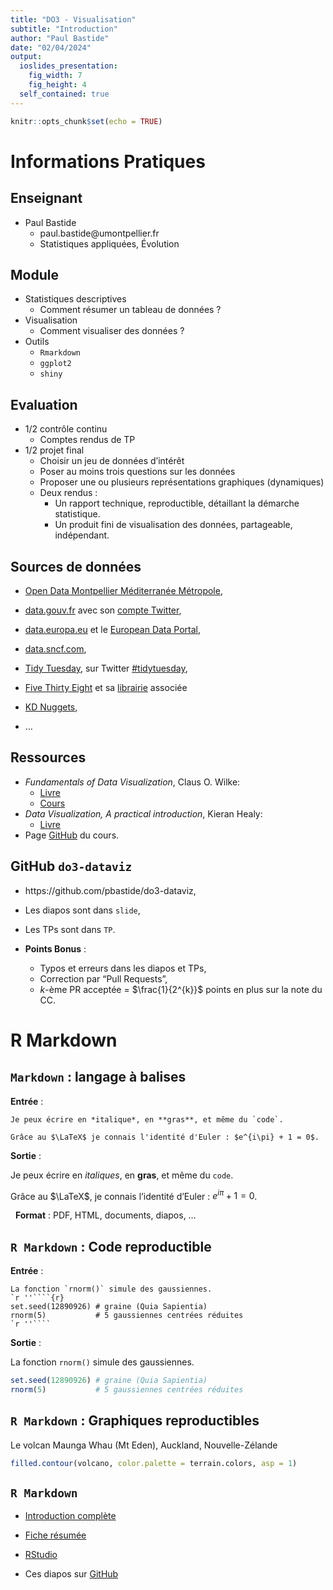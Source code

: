 ```yaml
---
title: "DO3 - Visualisation"
subtitle: "Introduction"
author: "Paul Bastide"
date: "02/04/2024"
output:
  ioslides_presentation:
    fig_width: 7
    fig_height: 4
  self_contained: true
---
```


```r
knitr::opts_chunk$set(echo = TRUE)
```

<!-- ************************************************************************ -->
# Informations Pratiques
<!-- ************************************************************************ -->

## Enseignant

- Paul Bastide
    - paul.bastide@umontpellier.fr
    - Statistiques appliquées, Évolution

## Module

* Statistiques descriptives
  * Comment résumer un tableau de données ?

* Visualisation
  * Comment visualiser des données ?

* Outils
  * `Rmarkdown`
  * `ggplot2`
  * `shiny`


## Evaluation

* 1/2 contrôle continu
  * Comptes rendus de TP

* 1/2 projet final
  * Choisir un jeu de données d'intérêt
  * Poser au moins trois questions sur les données
  * Proposer une ou plusieurs représentations graphiques (dynamiques)
  * Deux rendus :
    * Un rapport technique, reproductible, détaillant la démarche statistique.
    * Un produit fini de visualisation des données, partageable, indépendant.

## Sources de données

* [Open Data Montpellier Méditerranée Métropole](https://data.montpellier3m.fr/datasets),

* [data.gouv.fr](https://www.data.gouv.fr/fr/)
avec son [compte Twitter](https://twitter.com/datagouvfr),

* [data.europa.eu](https://data.europa.eu/euodp/en/home) et le [European Data Portal](https://www.europeandataportal.eu/en),

* [data.sncf.com](https://data.sncf.com),

* [Tidy Tuesday](https://github.com/rfordatascience/tidytuesday#datasets), sur Twitter [#tidytuesday](https://twitter.com/search?q=%23tidytuesday),

* [Five Thirty Eight](https://data.fivethirtyeight.com/)
et sa [librairie](https://CRAN.R-project.org/package=fivethirtyeight) associée

* [KD Nuggets](https://www.kdnuggets.com/datasets/index.html),

* ...

## Ressources

* *Fundamentals of Data Visualization*, Claus O. Wilke:
  * [Livre](https://clauswilke.com/dataviz/)
  * [Cours](https://wilkelab.org/SDS375/)

* *Data Visualization, A practical introduction*, Kieran Healy:
  * [Livre](https://socviz.co/)

* Page [GitHub](https://github.com/pbastide/do3-dataviz) du cours.

## GitHub `do3-dataviz`

* https://github.com/pbastide/do3-dataviz,

* Les diapos sont dans `slide`,

* Les TPs sont dans `TP`.

* **Points Bonus** :
  * Typos et erreurs dans les diapos et TPs,
  * Correction par "Pull Requests",
  * $k$-ème PR acceptée = $\frac{1}{2^{k}}$ points en plus sur la note du CC.

<!-- ************************************************************************ -->
# R Markdown
<!-- ************************************************************************ -->

## `Markdown` : langage à balises

**Entrée** :

```
Je peux écrire en *italique*, en **gras**, et même du `code`.

Grâce au $\LaTeX$ je connais l'identité d'Euler : $e^{i\pi} + 1 = 0$.
```

**Sortie** :

Je peux écrire en *italiques*, en **gras**, et même du `code`.

Grâce au $\LaTeX$, je connais l'identité d'Euler : $e^{i\pi} + 1 = 0$.


$~$
**Format** :
PDF, HTML, documents, diapos, ...

## `R Markdown` : Code reproductible

**Entrée** :

````
La fonction `rnorm()` simule des gaussiennes.
`r ''````{r}
set.seed(12890926) # graine (Quia Sapientia)
rnorm(5)           # 5 gaussiennes centrées réduites
`r ''````
````

**Sortie** :

La fonction `rnorm()` simule des gaussiennes.
```r
set.seed(12890926) # graine (Quia Sapientia)
rnorm(5)           # 5 gaussiennes centrées réduites
```


## `R Markdown` : Graphiques reproductibles

Le volcan Maunga Whau (Mt Eden), Auckland, Nouvelle-Zélande

```r
filled.contour(volcano, color.palette = terrain.colors, asp = 1)
```

## `R Markdown`

* [Introduction complète](https://rmarkdown.rstudio.com/lesson-1.html)

* [Fiche résumée](https://raw.githubusercontent.com/rstudio/cheatsheets/master/rmarkdown-2.0.pdf)

* [RStudio](https://posit.co/download/rstudio-desktop/)

* Ces diapos sur [GitHub](https://github.com/pbastide/do3-dataviz)
